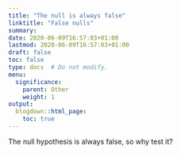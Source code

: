 ```yaml
---
title: "The null is always false"
linktitle: "False nulls"
summary:
date: 2020-06-09T16:57:03+01:00
lastmod: 2020-06-09T16:57:03+01:00
draft: false  
toc: false
type: docs  # Do not modify.
menu:
  significance:
    parent: Other
    weight: 1
output:
  blogdown::html_page:
    toc: true
---
```


The null hypothesis is always false, so why test it?
